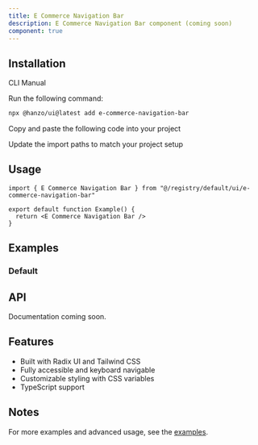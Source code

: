 ```yaml
---
title: E Commerce Navigation Bar
description: E Commerce Navigation Bar component (coming soon)
component: true
---
```


<ComponentPreview name="e-commerce-navigation-bar-demo" />

## Installation

<Tabs defaultValue="cli">

<TabsList>
  <TabsTrigger value="cli">CLI</TabsTrigger>
  <TabsTrigger value="manual">Manual</TabsTrigger>
</TabsList>

<TabsContent value="cli">

<Steps>

<Step>Run the following command:</Step>

```bash
npx @hanzo/ui@latest add e-commerce-navigation-bar
```

</Steps>

</TabsContent>

<TabsContent value="manual">

<Steps>

<Step>Copy and paste the following code into your project</Step>

<ComponentSource name="e-commerce-navigation-bar" />

<Step>Update the import paths to match your project setup</Step>

</Steps>

</TabsContent>

</Tabs>

## Usage

```tsx
import { E Commerce Navigation Bar } from "@/registry/default/ui/e-commerce-navigation-bar"

export default function Example() {
  return <E Commerce Navigation Bar />
}
```

## Examples

### Default

<ComponentPreview name="e-commerce-navigation-bar-demo" />

## API

Documentation coming soon.

## Features

- Built with Radix UI and Tailwind CSS
- Fully accessible and keyboard navigable
- Customizable styling with CSS variables
- TypeScript support

## Notes

For more examples and advanced usage, see the [examples](/examples).
